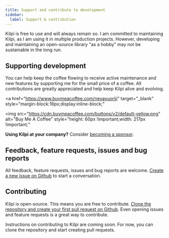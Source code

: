 ```yaml
---
title: Support and contribute to development
sidebar:
  label: Support & contribution
---
```


Kilpi is free to use and will always remain so. I am committed to maintaining Kilpi, as I am using it in multiple production projects. However, developing and maintaining an open-source library "as a hobby" may not be sustainable in the long run.

## Supporting development

You can help keep the coffee flowing to receive active maintenance and new features by supporting me for the small price of a coffee. All contributions are greatly appreciated and help keep Kilpi alive and evolving.

<a
  href="https://www.buymeacoffee.com/nevavuoriji"
  target="_blank"
  style="margin-block:16px;display:inline-block;"
>
  <img
    src="https://cdn.buymeacoffee.com/buttons/v2/default-yellow.png"
    alt="Buy Me A Coffee"
    style="height: 60px !important;width: 217px !important;"
  ></img>
</a>

**Using Kilpi at your company?** Consider [becoming a sponsor](https://www.jussinevavuori.com/#contact).

## Feedback, feature requests, issues and bug reports

All feedback, feature requests, issues and bug reports are welcome. [Create a new issue on Github](https://github.com/Jussinevavuori/kilpi/issues/new) to start a conversation.

## Contributing

Kilpi is open-source. This means you are free to contribute. [Clone the repository and create your first pull request on Github](https://github.com/Jussinevavuori/kilpi). Even opening issues and feature requests is a great way to contribute.

<Aside>
  Instructions on contributing to Kilpi are coming soon. For now, you can clone the repository and
  start creating pull requests.
</Aside>
